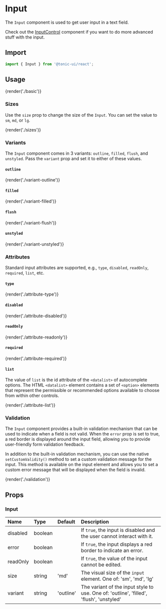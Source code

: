 # Input

The `Input` component is used to get user input in a text field.

Check out the [InputControl](input-control) component if you want to do more advanced stuff with the input.

## Import

```js
import { Input } from '@tonic-ui/react';
```

## Usage

{render('./basic')}

### Sizes

Use the `size` prop to change the size of the `Input`. You can set the value to `sm`, `md`, or `lg`.

{render('./sizes')}

### Variants

The `Input` component comes in 3 variants: `outline`, `filled`, `flush`, and `unstyled`. Pass the `variant` prop and set it to either of these values.

#### `outline`

{render('./variant-outline')}

#### `filled`

{render('./variant-filled')}

#### `flush`

{render('./variant-flush')}

#### `unstyled`

{render('./variant-unstyled')}

### Attributes

Standard input attributes are supported, e.g., `type`, `disabled`, `readOnly`, `required`, `list`, etc.

#### `type`

{render('./attribute-type')}

#### `disabled`

{render('./attribute-disabled')}

#### `readOnly`

{render('./attribute-readonly')}

#### `required`

{render('./attribute-required')}

#### `list`

The value of `list` is the id attribute of the `<datalist>` of autocomplete options. The HTML `<datalist>` element contains a set of `<option>` elements that represent the permissible or recommended options available to choose from within other controls.

{render('./attribute-list')}

### Validation

The `Input` component provides a built-in validation mechanism that can be used to indicate when a field is not valid. When the `error` prop is set to true, a red border is displayed around the input field, allowing you to provide user-friendly form validation feedback.

In addition to the built-in validation mechanism, you can use the native `setCustomValidity()` method to set a custom validation message for the input. This method is available on the input element and allows you to set a custom error message that will be displayed when the field is invalid.

{render('./validation')}

## Props

### Input

| Name | Type | Default | Description |
| :--- | :--- | :------ | :---------- |
| disabled | boolean | | If `true`, the input is disabled and the user cannot interact with it. |
| error | boolean | | If `true`, the input displays a red border to indicate an error. |
| readOnly | boolean | | If `true`, the value of the input cannot be edited. |
| size | string | 'md' | The visual size of the `input` element. One of: 'sm', 'md', 'lg' |
| variant | string | 'outline' | The variant of the input style to use. One of: 'outline', 'filled', 'flush', 'unstyled' |
